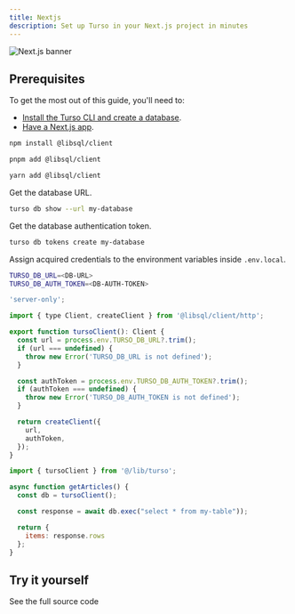 ```yaml
---
title: Nextjs
description: Set up Turso in your Next.js project in minutes
---
```


![Next.js banner](/images/guides/nextjs-banner.png)

## Prerequisites

To get the most out of this guide, you'll need to:

- [Install the Turso CLI and create a database].
- [Have a Next.js app].

<Steps>

<Step title="Install the libSQL JavaScript SDK">

<CodeGroup>

```bash npm
npm install @libsql/client
```

```bash pnpm
pnpm add @libsql/client
```

```bash yarn
yarn add @libsql/client
```

</CodeGroup>

</Step>

<Step title="Set up the database credentials.">

Get the database URL.

```bash
turso db show --url my-database
```
Get the database authentication token.

```bash
turso db tokens create my-database
```

Assign acquired credentials to the environment variables inside `.env.local`.

```bash
TURSO_DB_URL=<DB-URL>
TURSO_DB_AUTH_TOKEN=<DB-AUTH-TOKEN>
```
</Step>

<Step title="Initiate a LibSQL Client.">

```javascript lib/turso.ts
'server-only';

import { type Client, createClient } from '@libsql/client/http';

export function tursoClient(): Client {
  const url = process.env.TURSO_DB_URL?.trim();
  if (url === undefined) {
    throw new Error('TURSO_DB_URL is not defined');
  }

  const authToken = process.env.TURSO_DB_AUTH_TOKEN?.trim();
  if (authToken === undefined) {
    throw new Error('TURSO_DB_AUTH_TOKEN is not defined');
  }

  return createClient({
    url,
    authToken,
  });
}
```
</Step>

<Step title="Fetch data from Turso.">

```javascript
import { tursoClient } from '@/lib/turso';

async function getArticles() {
  const db = tursoClient();

  const response = await db.exec("select * from my-table"));

  return {
    items: response.rows
  };
}
```
</Step>

</Steps>

## Try it yourself

<CardGroup cols={2}>
  <Card title="A frameworks listing website" icon="arrow-up-right-from-square" href="https://github.com/turso-extended/app-turso-nextjs-starter">
    See the full source code
  </Card>
</CardGroup>


[Install the Turso CLI and create a database]: /cli/installation
[Have a Next.js app]: https://nextjs.org/docs/getting-started/installation#automatic-installation